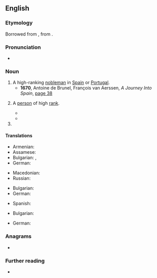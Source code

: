 ==English==

===Etymology===
Borrowed from {{bor|en|es|grande|pos=adjective}}, from {{der|en|la|grandis||large, great}}.

===Pronunciation===
* {{IPA|/ɡɹænˈdiː/|lang=en}}

===Noun===
{{en-noun}}

# A high-ranking [[nobleman]] in [[Spain]] or [[Portugal]]. {{defdate|from 1590s}}
#* '''1670''', Antoine de Brunel, François van Aerssen, ''A Journey Into Spain'', [https://books.google.de/books?id=jO8rAQAAMAAJ&pg=PA38&hl=&cd=38&source=gbs_api#v=onepage&f=false page 38]
#*: {{quote|en|'''Grandees''' of Spain are of two sorts, this Honour being sometimes personal, sometimes hereditary. The first, the King bids be covered themselves; the second, themselves and Heirs for ever. This is all the Ceremony in making a '''Grandee''', neither do any other priviledges belong to it; so that it is but a Chimerical and Airy Honour, without any profit; they which marry the Heiress of a Family of a '''Grandee''' of Spain, that is such hereditarily, become '''Grandees''' in right of their Wives.}}
# {{lb|en|by extension}} A [[person]] of high [[rank]].
#: {{syn|en|magnate}}
#* {{quote-book
|year=1880
|author=Mark Twain
|authorlink=Mark Twain
|title=A Tramp Abroad
|page=[[s:en:Page:1880._A_Tramp_Abroad.djvu/461|441]]
|passage=I indicated a chair, and he sat down. This '''grandee''' was the grandson of an American of considerable note in his day, and not wholly forgotten yet,—a man who came so near being a great man that he was quite generally accounted one while he lived.}}
#* {{quote-book
|year=1897
|author=Thomas Anstey Guthrie
|authorlink=Thomas Anstey Guthrie
|chapter=[[s:en:Baboo Hurry Bungsho Jabberjee, B.A./Chapter_10|10]]
|title=[[s:en:Baboo Hurry Bungsho Jabberjee, B.A.]]
|passage=Whereupon most did desist; but some, secreting their cigars in the hollow of their hands, took whiffs by stealth, and blushed to find it fame; while others, who were such '''grandees''' and big pots that their own convenience was the first and foremost desideratum, continued to smoke with lordliness and indifference.}}
# {{n-g|The [[title]] for a high ranking nobleman in Spain or Portugal.}}

====Translations====
{{trans-top|person of high rank}}
* Armenian: {{t|hy|երեւելի}}
* Assamese: {{t|as|ডাঙৰীয়া}}
* Bulgarian: {{t+|bg|големец|m|sc=Cyrl}}, {{t+|bg|велможа|m|sc=Cyrl}}
* German: {{t|de|Grande|m}}
{{trans-mid}}
* Macedonian: {{t|mk|големец|m|sc=Cyrl}}
* Russian: {{t+|ru|вельмо́жа|m}} {{qualifier|dated}}
{{trans-bottom}}

{{trans-top|high ranking nobleman in Spain or Portugal}}
* Bulgarian: {{t|bg|гранд|m|sc=Cyrl}}
* German: {{t|de|Grande|m}}
{{trans-mid}}
* Spanish: {{t+|es|grande|m}}
{{trans-bottom}}

{{trans-top|title for a high ranking nobleman in Spain or Portugal}}
* Bulgarian: {{t|bg|гранд|m|sc=Cyrl}}
{{trans-mid}}
* German: {{t|de|Grande|m}}
{{trans-bottom}}

===Anagrams===
* {{anagrams|en|Redange|agender|angered|derange|en garde|enraged|grenade}}

===Further reading===
* {{pedia}}